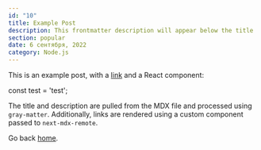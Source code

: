 ```yaml
---
id: "10"
title: Example Post
description: This frontmatter description will appear below the title
section: popular
date: 6 сентября, 2022
category: Node.js
---
```


This is an example post, with a [link](https://nextjs.org) and a React component:

<CodeHighlighter language='javascript'>
const test = 'test';
</CodeHighlighter>

The title and description are pulled from the MDX file and processed using `gray-matter`. Additionally, links are rendered using a custom component passed to `next-mdx-remote`.

Go back [home](/).
